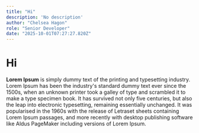 ```yaml
---
title: "Hi"
description: 'No description'
author: "Chelsea Hagon"
role: "Senior Developer"
date: "2025-10-01T07:27:27.820Z"
---
```


# Hi

**Lorem Ipsum** is simply dummy text of the printing and typesetting industry. Lorem Ipsum has been the industry's standard dummy text ever since the 1500s, when an unknown printer took a galley of type and scrambled it to make a type specimen book. It has survived not only five centuries, but also the leap into electronic typesetting, remaining essentially unchanged. It was popularised in the 1960s with the release of Letraset sheets containing Lorem Ipsum passages, and more recently with desktop publishing software like Aldus PageMaker including versions of Lorem Ipsum.